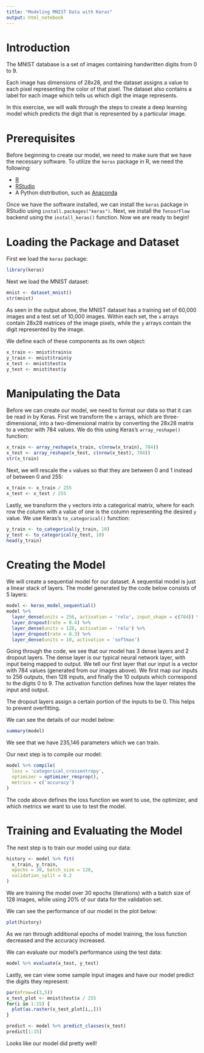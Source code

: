 ```yaml
---
title: "Modeling MNIST Data with Keras"
output: html_notebook
---
```


# Introduction

The MNIST database is a set of images containing handwritten digits from 0 to 9.

Each image has dimensions of 28x28, and the dataset assigns a value to each pixel representing the color of that pixel. The dataset also contains a label for each image which tells us which digit the image represents.

In this exercise, we will walk through the steps to create a deep learning model which predicts the digit that is represented by a particular image.

# Prerequisites

Before beginning to create our model, we need to make sure that we have the necessary software. To utilize the `keras` package in R, we need the following:

* [R](https://cran.r-project.org/)
* [RStudio](https://www.rstudio.com/)
* A Python distribution, such as [Anaconda](https://www.anaconda.com/)

Once we have the software installed, we can install the `keras` package in RStudio using `install.packages("keras")`. Next, we install the `TensorFlow` backend using the `install_keras()` function. Now we are ready to begin!

# Loading the Package and Dataset

First we load the `keras` package:

```r
library(keras)
```

Next we load the MNIST dataset:

```r
mnist <- dataset_mnist()
str(mnist)
```

As seen in the output above, the MNIST dataset has a training set of 60,000 images and a test set of 10,000 images. Within each set, the `x` arrays contain 28x28 matrices of the image pixels, while the `y` arrays contain the digit represented by the image.

We define each of these components as its own object:

```r
x_train <- mnist$train$x
y_train <- mnist$train$y
x_test <- mnist$test$x
y_test <- mnist$test$y
```

# Manipulating the Data

Before we can create our model, we need to format our data so that it can be read in by Keras. First we transform the `x` arrays, which are three-dimensional, into a two-dimensional matrix by converting the 28x28 matrix to a vector with 784 values. We do this using Keras's `array_reshape()` function:

```r
x_train <- array_reshape(x_train, c(nrow(x_train), 784))
x_test <- array_reshape(x_test, c(nrow(x_test), 784))
str(x_train)
```

Next, we will rescale the `x` values so that they are between 0 and 1 instead of between 0 and 255:

```r
x_train <- x_train / 255
x_test <- x_test / 255
```

Lastly, we transform the `y` vectors into a categorical matrix, where for each row the column with a value of one is the column representing the desired `y` value. We use Keras's `to_categorical()` function:

```r
y_train <- to_categorical(y_train, 10)
y_test <- to_categorical(y_test, 10)
head(y_train)
```

# Creating the Model

We will create a sequential model for our dataset. A sequential model is just a linear stack of layers. The model generated by the code below consists of 5 layers:

```r
model <- keras_model_sequential()
model %>% 
  layer_dense(units = 256, activation = 'relu', input_shape = c(784)) %>% 
  layer_dropout(rate = 0.4) %>% 
  layer_dense(units = 128, activation = 'relu') %>% 
  layer_dropout(rate = 0.3) %>% 
  layer_dense(units = 10, activation = 'softmax')
```

Going through the code, we see that our model has 3 dense layers and 2 dropout layers. The dense layer is our typical neural network layer, with input being mapped to output. We tell our first layer that our input is a vector with 784 values (generated from our images above). We first map our inputs to 256 outputs, then 128 inputs, and finally the 10 outputs which correspond to the digits 0 to 9. The activation function defines how the layer relates the input and output.

The dropout layers assign a certain portion of the inputs to be 0. This helps to prevent overfitting.

We can see the details of our model below:

```r
summary(model)
```

We see that we have 235,146 parameters which we can train.

Our next step is to compile our model:

```r
model %>% compile(
  loss = 'categorical_crossentropy',
  optimizer = optimizer_rmsprop(),
  metrics = c('accuracy')
)
```

The code above defines the loss function we want to use, the optimizer, and which metrics we want to use to test the model.

# Training and Evaluating the Model

The next step is to train our model using our data:

```r
history <- model %>% fit(
  x_train, y_train,
  epochs = 30, batch_size = 128,
  validation_split = 0.2
)
```

We are training the model over 30 epochs (iterations) with a batch size of 128 images, while using 20% of our data for the validation set.

We can see the performance of our model in the plot below:

```r
plot(history)
```

As we ran through additional epochs of model training, the loss function decreased and the accuracy increased.

We can evaluate our model's performance using the test data:

```r
model %>% evaluate(x_test, y_test)
```

Lastly, we can view some sample input images and have our model predict the digits they represent:

```r
par(mfrow=c(3,5))
x_test_plot <- mnist$test$x / 255
for(i in 1:15) {
  plot(as.raster(x_test_plot[i,,]))
}
```

```r
predict <- model %>% predict_classes(x_test)
predict[1:15]
```

Looks like our model did pretty well!